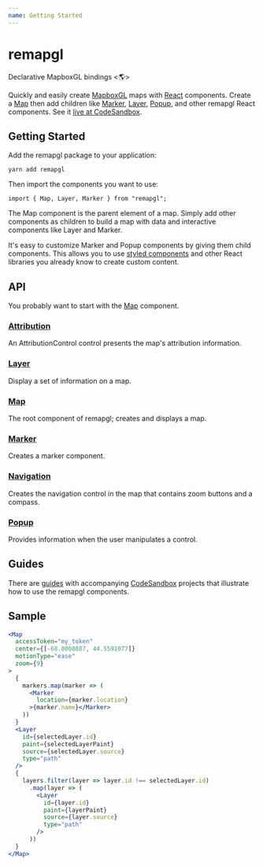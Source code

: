 ```yaml
---
name: Getting Started
---
```


# remapgl
Declarative MapboxGL bindings <🌎>

Quickly and easily create [MapboxGL](https://docs.mapbox.com/mapbox-gl-js/api/) maps with [React](https://reactjs.org/) components. Create a [Map](/map) then add children like [Marker](/marker), [Layer](/layer), [Popup](/popup), and other remapgl React components. See it [live at CodeSandbox](https://codesandbox.io/dashboard/teams/e4d38869-8850-4bdf-b24b-6c8f52e2256c/sandboxes).

## Getting Started
Add the remapgl package to your application:
```
yarn add remapgl
```
Then import the components you want to use:
```
import { Map, Layer, Marker } from "remapgl";
```
The Map component is the parent element of a map. Simply add other components as children to build a map with data and interactive components like Layer and Marker.

It's easy to customize Marker and Popup components by giving them child components. This allows you to use [styled components](https://emotion.sh/docs/styled) and other React libraries you already know to create custom content.

## API
You probably want to start with the [Map](/map) component.

### [Attribution](/attribution)
An AttributionControl control presents the map's attribution information.

### [Layer](/layer)
Display a set of information on a map.

### [Map](/map)
The root component of remapgl; creates and displays a map.

### [Marker](/marker)
Creates a marker component.

### [Navigation](/navigation)
Creates the navigation control in the map that contains zoom buttons and a compass.

### [Popup](/popup)
Provides information when the user manipulates a control.

## Guides
There are [guides](https://limnous.com/remapgl/docs/) with accompanying [CodeSandbox](https://codesandbox.io/dashboard/teams/e4d38869-8850-4bdf-b24b-6c8f52e2256c/sandboxes) projects that illustrate how to use the remapgl components.

## Sample
```jsx
<Map
  accessToken="my_token"
  center={[-68.8008887, 44.5591077]}
  motionType="ease"
  zoom={9}
>
  {
    markers.map(marker => (
      <Marker
        location={marker.location}
      >{marker.name}</Marker>
    ))
  }
  <Layer
    id={selectedLayer.id}
    paint={selectedLayerPaint}
    source={selectedLayer.source}
    type="path"
  />
  {
    layers.filter(layer => layer.id !== selectedLayer.id)
      .map(layer => (
        <Layer
          id={layer.id}
          paint={layerPaint}
          source={layer.source}
          type="path"
        />
      ))
  }
</Map>
```
